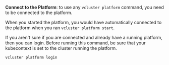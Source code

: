**Connect to the Platform**: to use any `vcluster platform` command, you need to be connected to the platform.

When you started the platform, you would have automatically connected to the platform when you ran `vcluster platform start`.

If you aren't sure if you are connected and already have a running platform, then you can login. Before running this command, be sure that your kubecontext is set to the cluster running the platform.

```bash title="Login to the platform."
vcluster platform login
```
